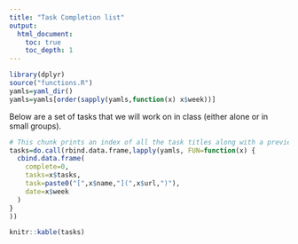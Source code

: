 ```yaml
---
title: "Task Completion list"
output:
  html_document:
    toc: true
    toc_depth: 1
---
```


```r
library(dplyr)
source("functions.R")
yamls=yaml_dir()
yamls=yamls[order(sapply(yamls,function(x) x$week))]
```

Below are a set of tasks that we will work on in class (either alone or in small groups).


```r
# This chunk prints an index of all the task titles along with a preview of the sub-tasks 
tasks=do.call(rbind.data.frame,lapply(yamls, FUN=function(x) {
  cbind.data.frame(
    complete=0,
    tasks=x$tasks,
    task=paste0("[",x$name,"](",x$url,")"),
    date=x$week
  )
}
))

knitr::kable(tasks)
```

